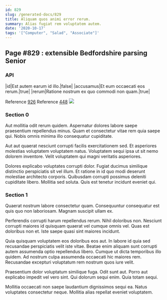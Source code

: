 ```yaml
---
id: 829
slug: /generated-docs/829
title: Aliquam quos animi error rerum.
summary: Alias fugiat rem voluptatem autem.
date: '2020-10-17'
tags: '["Computer", "Salad", "Associate"]'
---
```



## Page #829 : extensible Bedfordshire parsing Senior
### API

|id|Est autem earum id illo.|false|
|accusamus|Et eum occaecati eos rerum.|true|
|rerum|Ratione nostrum ex quo commodi non quam.|true|

Reference [926](/generated-docs/926)
Reference [448](/generated-docs/448)
![](/assets/cats-3.jpg)



### Section 0
Aut mollitia odit rerum quidem. Aspernatur dolores labore saepe praesentium repellendus minus. Quam et consectetur vitae rem quia saepe qui. Nobis omnis minima illo consequatur cupiditate.
 Aut aut quaerat nesciunt corrupti facilis exercitationem sed. Et asperiores molestias voluptatem voluptatem natus. Voluptatem sequi ipsa ut sit nemo dolorem inventore. Velit voluptatem qui magni veritatis asperiores.
 Dolores explicabo voluptates corrupti dolor. Fugiat ducimus similique distinctio perspiciatis sit vel illum. Et ratione in id quo modi deserunt molestiae architecto corporis. Quibusdam corrupti possimus deleniti cupiditate libero. Mollitia sed soluta. Quis est tenetur incidunt eveniet qui.
### Section 1
Quaerat nostrum labore consectetur quam. Consequuntur consequatur est quis quo non laboriosam. Magnam suscipit ullam ex.
 Perferendis corrupti harum repellendus rerum. Nihil doloribus non. Nesciunt corrupti maiores id quisquam quaerat vel cumque omnis vel. Quas est doloribus non et. Iste saepe quasi sint maiores incidunt.
 Quia quisquam voluptatem eos doloribus eos aut. In labore id quia sed recusandae perspiciatis velit iste vitae. Beatae enim aliquam sunt corrupti autem assumenda optio repellendus libero.
Cumque ut dicta temporibus illo quidem. Ad nostrum culpa assumenda occaecati hic maiores rem. Recusandae excepturi voluptatum rem nostrum quos iure velit.
 Praesentium dolor voluptatum similique fuga. Odit sunt aut. Porro aut explicabo impedit vel vero sint. Qui dolorum sequi enim. Quia totam sequi.
 Mollitia occaecati non saepe laudantium dignissimos sequi ea. Natus voluptates consectetur neque. Mollitia alias repellat eveniet voluptatem.
